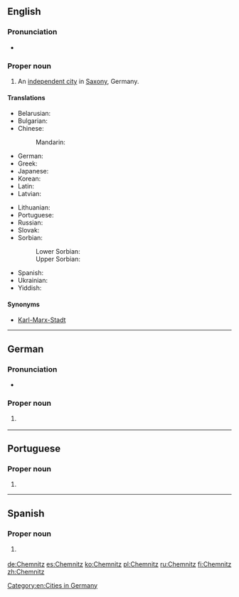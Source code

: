 ==English==
{{wikipedia|lang=en}}

===Pronunciation===
* {{IPA|/ˈkɛmnɪts/|lang=en}}

===Proper noun===
{{en-proper noun}}

# An [[independent city]] in [[Saxony]], Germany.

====Translations====
{{trans-top|city in Saxony}}
* Belarusian: {{t|be|Кемніц|m}}
* Bulgarian: {{t|bg|Кемниц|m}}
* Chinese:
*: Mandarin: {{t|cmn|开姆尼茨|tr=Kāimǔnící}}
* German: {{t+|de|Chemnitz|n}}
* Greek: {{t+|el|Κέμνιτς}}
* Japanese: {{t|ja|ケムニッツ|tr=Kemunittsu}}
* Korean: {{t|ko|켐니츠}}
* Latin: {{t|la|Chemnicium}}
* Latvian: {{t|lv|Hemnica|f}}
{{trans-mid}}
* Lithuanian: {{t|lt|Chemnicas|m}}
* Portuguese: {{t|pt|Chemnitz|f}}
* Russian: {{t|ru|Хемниц|m}}
* Slovak: {{t|sk|Kamenica|f}}
* Sorbian:
*: Lower Sorbian: {{t|dsb|Kamjenica|f}}
*: Upper Sorbian: {{t|hsb|Kamjenica|f}}
* Spanish: {{t+|es|Chemnitz}}
* Ukrainian: {{t|uk|Хемніц|m}}
* Yiddish: {{t|yi|קעמניץ|n}}
{{trans-bottom}}

====Synonyms====
* [[Karl-Marx-Stadt]] {{qualifier|former name of Chemnitz in [[GDR]] times)}}

[[Category:en:Cities in Germany]]

----

==German==
{{wikipedia|lang=de}}

===Pronunciation===
* {{IPA|/ˈkɛmnɪts/|lang=de}}

===Proper noun===
{{de-proper noun|n|Chemnitz’}}

# {{l|en|Chemnitz}} {{gloss|city in Saxony, Germany}}

{{catlangcode|de|Cities}}
{{catlangcode|de|Germany}}

----

==Portuguese==

===Proper noun===
{{pt-proper noun|f}}

# {{place|pt|city|s/Saxony|c/Germany|t1=Chemnitz}}

----

==Spanish==
{{wikipedia|lang=es}}

===Proper noun===
{{es-proper noun}}

# {{l|en|Chemnitz}} {{gloss|city in Saxony}}

[[de:Chemnitz]]
[[es:Chemnitz]]
[[ko:Chemnitz]]
[[pl:Chemnitz]]
[[ru:Chemnitz]]
[[fi:Chemnitz]]
[[zh:Chemnitz]]